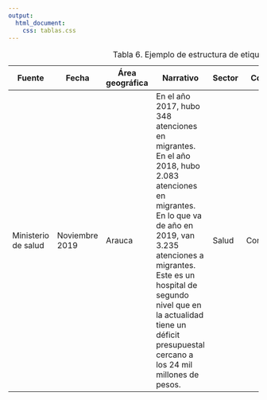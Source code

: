 ```yaml
---
output: 
  html_document:
    css: tablas.css
---
```


<table class="tabla-basica tabla4 responsive">
  <caption>Tabla 6. Ejemplo de estructura de etiquetado</caption>
  <thead>
    <tr>
      <th>Fuente</th>
      <th>Fecha</th>
      <th>Área geográfica</th>
      <th>Narrativo</th>
      <th>Sector</th>
      <th>Confiabilidad</th>
      <th>Confidencialidad</th>
    </tr>
  </thead>
  <tbody>
    <tr>
      <td>Ministerio de salud</td>
      <td>Noviembre 2019</td>
      <td>Arauca</td>
      <td>En el año 2017, hubo 348 atenciones en migrantes. En el año 2018, hubo 2.083 atenciones en migrantes. En lo que va de año en 2019, van 3.235 atenciones a migrantes. Este es un hospital de segundo nivel que en la actualidad tiene un déficit presupuestal cercano a los 24 mil millones de pesos.</td>
      <td>Salud </td>
      <td>Confiable[enlace](https://en.wikipedia.org/wiki/Intelligence_source_and_information_reliability)</td>
      <td>Abierto</td>
    </tr>
  </tbody>
</table>




